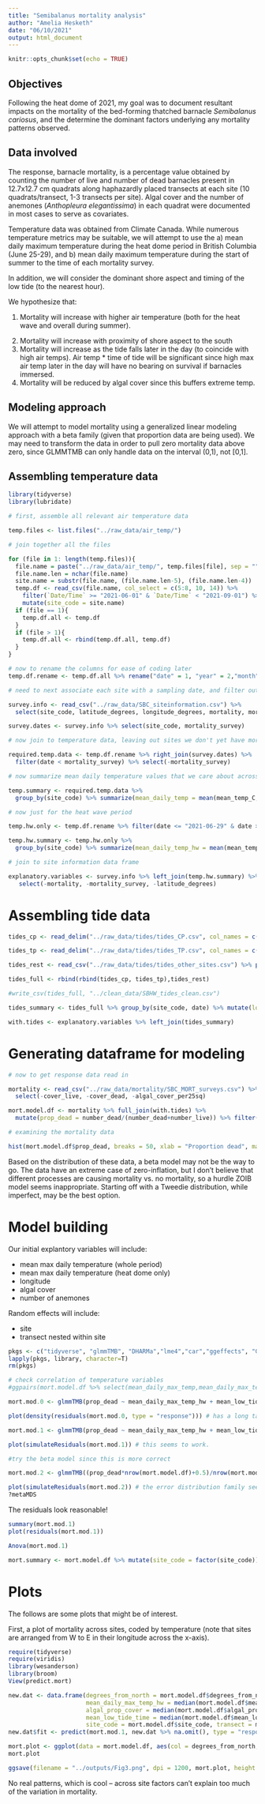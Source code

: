 ```yaml
---
title: "Semibalanus mortality analysis"
author: "Amelia Hesketh"
date: "06/10/2021"
output: html_document
---
```


```r
knitr::opts_chunk$set(echo = TRUE)
```

## Objectives

Following the heat dome of 2021, my goal was to document resultant impacts on the mortality of the bed-forming thatched barnacle <i>Semibalanus cariosus</i>, and the determine the dominant factors underlying any mortality patterns observed.

## Data involved

The response, barnacle mortality, is a percentage value obtained by counting the number of live and number of dead barnacles present in 12.7x12.7 cm quadrats along haphazardly placed transects at each site (10 quadrats/transect, 1-3 transects per site). Algal cover and the number of anemones (<i>Anthopleura elegantissima</i>) in each quadrat were documented in most cases to serve as covariates.

Temperature data was obtained from Climate Canada. While numerous temperature metrics may be suitable, we will attempt to use the a) mean daily maximum temperature during the heat dome period in British Columbia (June 25-29), and b) mean daily maximum temperature during the start of summer to the time of each mortality survey.

In addition, we will consider the dominant shore aspect and timing of the low tide (to the nearest hour).

We hypothesize that:

1. Mortality will increase with higher air temperature (both for the heat wave and overall during summer).
2) Mortality will increase with proximity of shore aspect to the south
3) Mortality will increase as the tide falls later in the day (to coincide with high air temps). Air temp * time of tide will be significant since high max air temp later in the day will have no bearing on survival if barnacles immersed.
4) Mortality will be reduced by algal cover since this buffers extreme temp.

## Modeling approach

We will attempt to model mortality using a generalized linear modeling approach with a beta family (given that proportion data are being used). We may need to transform the data in order to pull zero mortality data above zero, since GLMMTMB can only handle data on the interval (0,1), not [0,1].

## Assembling temperature data

```r
library(tidyverse)
library(lubridate)

# first, assemble all relevant air temperature data

temp.files <- list.files("../raw_data/air_temp/")

# join together all the files

for (file in 1: length(temp.files)){
  file.name = paste("../raw_data/air_temp/", temp.files[file], sep = "")
  file.name.len = nchar(file.name)
  site.name = substr(file.name, (file.name.len-5), (file.name.len-4))
  temp.df <- read_csv(file.name, col_select = c(5:8, 10, 14)) %>% 
    filter(`Date/Time` >= "2021-06-01" & `Date/Time` < "2021-09-01") %>% 
    mutate(site_code = site.name)
  if (file == 1){
    temp.df.all <- temp.df
  }
  if (file > 1){
    temp.df.all <- rbind(temp.df.all, temp.df)
  }
}

# now to rename the columns for ease of coding later
temp.df.rename <- temp.df.all %>% rename("date" = 1, "year" = 2,"month" = 3, "day" = 4, "max_temp_C" = 5, "mean_temp_C" = 6)

# need to next associate each site with a sampling date, and filter out any temp data that was recorded after

survey.info <- read_csv("../raw_data/SBC_siteinformation.csv") %>% 
  select(site_code, latitude_degrees, longitude_degrees, mortality, mortality_survey, degrees_from_north)  %>% na.omit() 

survey.dates <- survey.info %>% select(site_code, mortality_survey)

# now join to temperature data, leaving out sites we don't yet have mortality data for

required.temp.data <- temp.df.rename %>% right_join(survey.dates) %>% 
  filter(date < mortality_survey) %>% select(-mortality_survey)

# now summarize mean daily temperature values that we care about across whole period

temp.summary <- required.temp.data %>% 
  group_by(site_code) %>% summarize(mean_daily_temp = mean(mean_temp_C, na.rm=T), mean_daily_max_temp = mean(max_temp_C, na.rm=T)) %>% mutate(site_code = if_else(site_code == "BS", "WBS", site_code))

# now just for the heat wave period

temp.hw.only <- temp.df.rename %>% filter(date <= "2021-06-29" & date >= "2021-06-25")

temp.hw.summary <- temp.hw.only %>% 
  group_by(site_code) %>% summarize(mean_daily_temp_hw = mean(mean_temp_C, na.rm=T), mean_daily_max_temp_hw = mean(max_temp_C, na.rm=T)) %>% mutate(site_code = if_else(site_code == "BS", "WBS", site_code))

# join to site information data frame

explanatory.variables <- survey.info %>% left_join(temp.hw.summary) %>% 
   select(-mortality, -mortality_survey, -latitude_degrees)

```

# Assembling tide data

```r

tides_cp <- read_delim("../raw_data/tides/tides_CP.csv", col_names = c("date","junk","time","tz","tide_height_m")) %>% mutate(hour = hour(time), site_code = "CP") %>% select(-junk, -tz, -time)

tides_tp <- read_delim("../raw_data/tides/tides_TP.csv", col_names = c("date","junk","time","tz","tide_height_m")) %>% mutate(hour = hour(time), site_code = "TP") %>% select(-junk, -tz, -time) 

tides_rest <- read_csv("../raw_data/tides/tides_other_sites.csv") %>% pivot_longer(names_to = "hour", values_to = "tide_height_m", cols = 3:length(.)) %>% mutate(hour = as.integer(hour))

tides_full <- rbind(rbind(tides_cp, tides_tp),tides_rest)

#write_csv(tides_full, "../clean_data/SBHW_tides_clean.csv")

tides_summary <- tides_full %>% group_by(site_code, date) %>% mutate(low_water = min(tide_height_m)) %>% ungroup() %>% filter(tide_height_m == low_water) %>% group_by(site_code) %>% summarize(mean_low_tide_time = mean(hour))

with.tides <- explanatory.variables %>% left_join(tides_summary)

```


# Generating dataframe for modeling

```r
# now to get response data read in

mortality <- read_csv("../raw_data/mortality/SBC_MORT_surveys.csv") %>% 
  select(-cover_live, -cover_dead, -algal_cover_per25sq)

mort.model.df <- mortality %>% full_join(with.tides) %>% 
  mutate(prop_dead = number_dead/(number_dead+number_live)) %>% filter(is.nan(prop_dead) == F)

```
```r
# examining the mortality data

hist(mort.model.df$prop_dead, breaks = 50, xlab = "Proportion dead", main = "Histogram of mortality data")

```

Based on the distribution of these data, a beta model may not be the way to go. The data have an extreme case of zero-inflation, but I don't believe that different processes are causing mortality vs. no mortality, so a hurdle ZOIB model seems inappropriate. Starting off with a Tweedie distribution, while imperfect, may be the best option.

# Model building

Our initial explantory variables will include:

- mean max daily temperature (whole period)
- mean max daily temperature (heat dome only) 
- longitude 
- algal cover 
- number of anemones

Random effects will include:

- site
- transect nested within site

```r
pkgs <- c("tidyverse", "glmmTMB", "DHARMa","lme4","car","ggeffects", "GGally")
lapply(pkgs, library, character=T)
rm(pkgs)
```

```r
# check correlation of temperature variables
#ggpairs(mort.model.df %>% select(mean_daily_max_temp,mean_daily_max_temp_hw,mean_daily_temp,mean_daily_temp_hw))

mort.mod.0 <- glmmTMB(prop_dead ~ mean_daily_max_temp_hw + mean_low_tide_time + algal_prop_cover + degrees_from_north + (1 | site_code), data = mort.model.df, family = binomial(link = "logit"))

plot(density(residuals(mort.mod.0, type = "response"))) # has a long tail ... data are overdispersed ... need to look at other fixes.

mort.mod.1 <- glmmTMB(prop_dead ~ mean_daily_max_temp_hw + mean_low_tide_time + algal_prop_cover + degrees_from_north + (1 | site_code/transect), data = mort.model.df, family = tweedie())

plot(simulateResiduals(mort.mod.1)) # this seems to work. 

#try the beta model since this is more correct

mort.mod.2 <- glmmTMB((prop_dead*nrow(mort.model.df)+0.5)/nrow(mort.model.df) ~ mean_daily_max_temp_hw + mean_low_tide_time + algal_prop_cover + degrees_from_north + (1 | site_code/transect), data = mort.model.df, family = beta_family())

plot(simulateResiduals(mort.mod.2)) # the error distribution family seems wrong. Stick with Tweedie!
?metaMDS
```

The residuals look reasonable!
 
```r

summary(mort.mod.1)
plot(residuals(mort.mod.1))

```
 
```r

Anova(mort.mod.1)

```

```r

mort.summary <- mort.model.df %>% mutate(site_code = factor(site_code)) %>% group_by(site_code, longitude_degrees, degrees_from_north, mean_low_tide_time) %>% summarize(average_mort = mean(prop_dead, na.rm = T), average_maxtemp = mean(mean_daily_max_temp_hw)) %>% mutate(site_code = factor(site_code))

```

# Plots

The follows are some plots that might be of interest.

First, a plot of mortality across sites, coded by temperature (note that sites are arranged from W to E in their longitude across the x-axis).

```r
require(tidyverse)
require(viridis)
library(wesanderson)
library(broom)
View(predict.mort)

new.dat <- data.frame(degrees_from_north = mort.model.df$degrees_from_north, 
                      mean_daily_max_temp_hw = median(mort.model.df$mean_daily_max_temp_hw),
                      algal_prop_cover = median(mort.model.df$algal_prop_cover, na.rm = T),
                      mean_low_tide_time = median(mort.model.df$mean_low_tide_time),
                      site_code = mort.model.df$site_code, transect = mort.model.df$transect)
new.dat$fit <- predict(mort.mod.1, new.dat %>% na.omit(), type = "response")

mort.plot <- ggplot(data = mort.model.df, aes(col = degrees_from_north, y = prop_dead*100, x = mean_daily_max_temp_hw)) + geom_jitter(size = 2, width = 0.2, alpha = 0.7) + scale_color_gradientn(colors = wes_palette("Zissou1", 20, type = "continuous"), limits = c(0,180)) + theme_classic() + labs(y = "Mortality (%)", col = "Direction relative to north (º)", x = "Mean maximum daily temperature (ºC)") + theme(axis.title = element_text(size = 14), axis.text = element_text(size = 12), legend.text = element_text(size = 12), legend.title = element_text(size = 14)) + geom_smooth(aes(y = fit*100), data= new.dat, method = "lm", se = T, col= "black") + theme(legend.direction = "horizontal", legend.position = "bottom") 
mort.plot

ggsave(filename = "../outputs/Fig3.png", dpi = 1200, mort.plot, height = 3, width = 3.5, units = "in", scale = 1.5)

```

No real patterns, which is cool -- across site factors can't explain too much of the variation in mortality.
